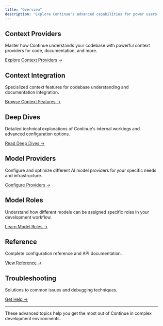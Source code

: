```yaml
---
title: "Overview"
description: "Explore Continue's advanced capabilities for power users and complex development scenarios."
---
```


## Context Providers

Master how Continue understands your codebase with powerful context providers for code, documentation, and more.

[Explore Context Providers →](/customize/custom-providers)

## Context Integration

Specialized context features for codebase understanding and documentation integration.

[Browse Context Features →](customize/context/codebase)

## Deep Dives

Detailed technical explanations of Continue's internal workings and advanced configuration options.

[Read Deep Dives →](/customize/deep-dives/configuration)

## Model Providers

Configure and optimize different AI model providers for your specific needs and infrastructure.

[Configure Providers →](/customize/model-providers/overview)

## Model Roles

Understand how different models can be assigned specific roles in your development workflow.

[Learn Model Roles →](/customize/model-roles)

## Reference

Complete configuration reference and API documentation.

[View Reference →](/reference)

## Troubleshooting

Solutions to common issues and debugging techniques.

[Get Help →](/troubleshooting)

---

These advanced topics help you get the most out of Continue in complex development environments.
